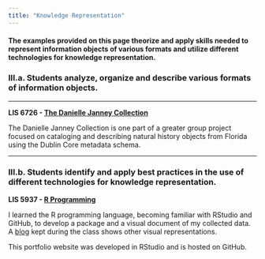 ```yaml
---
title: "Knowledge Representation"
---
```


#### **The examples provided on this page theorize and apply skills needed to represent information objects of various formats and utilize different technologies for knowledge representation.**

### **III.a. Students analyze, organize and describe various formats of information objects.**

------------------------------------------------------------------------

**LIS 6726 - [The Danielle Janney Collection](https://usfseahorse.omeka.net/collections/show/1){target="_blank"}**

The Danielle Janney Collection is one part of a greater group project focused on cataloging and describing natural history objects from Florida using the Dublin Core metadata schema.

------------------------------------------------------------------------

### **III.b. Students identify and apply best practices in the use of different technologies for knowledge representation.**

**LIS 5937 - [R Programming](https://rpubs.com/djanney1/deliverystats){target="_blank"}**

I learned the R programming language, becoming familiar with RStudio and GitHub, to develop a package and a visual document of my collected data. A [blog](https://www.tumblr.com/d-janney){target="_blank"} kept during the class shows other visual representations.

This portfolio website was developed in RStudio and is hosted on GitHub.
